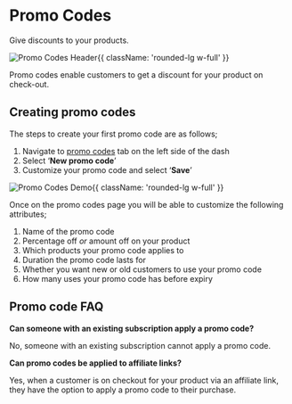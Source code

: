 
<HeroPattern />

<div className='lead'>

# Promo Codes

Give discounts to your products.

![Promo Codes Header](https://i.imgur.com/X4rQZpa.png){{ className: 'rounded-lg w-full' }}

Promo codes enable customers to get a discount for your product on check-out. 

## Creating promo codes

The steps to create your first promo code are as follows;  

1. Navigate to [promo codes](https://dash.whop.com/promoCodes) tab on the left side of the dash
2. Select ‘**New promo code**’ 
3. Customize your promo code and select ‘**Save**’

![Promo Codes Demo](https://i.imgur.com/leJeSes.gif){{ className: 'rounded-lg w-full' }}

Once on the promo codes page you will be able to customize the following attributes;

1. Name of the promo code
2. Percentage off *or* amount off on your product
3. Which products your promo code applies to
4. Duration the promo code lasts for
5. Whether you want new or old customers to use your promo code
6. How many uses your promo code has before expiry

## Promo code FAQ

**Can someone with an existing subscription apply a promo code?**

No, someone with an existing subscription cannot apply a promo code. 

**Can promo codes be applied to affiliate links?**

Yes, when a customer is on checkout for your product via an affiliate link, they have the option to apply a promo code to their purchase.

</div>